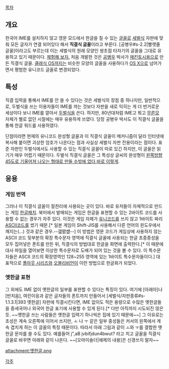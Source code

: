 [[목차]]

== 개요 ==
한국어 IME를 설치하지 않고 영문 모드에서 한글을 칠 수 있는 [[글꼴]]로 [[세벌식]] 자판에 맞춰 모든 글자가 연결 되어있다 해서 '''직결식 글꼴'''이라고 부른다. [공병우#s-2.2|빨랫줄 글꼴]이라고도 부르는데 이는 세벌식의 원래 모양인 쌍초점 타자기의 글꼴을 그대로 유용하고 있기 때문이다. [http://moogi.new21.org/story15.htm 체험해 보자.] 처음 개발한 것은 [[공병우]] 박사가 [[매킨토시]]용으로 만든 직결식 글꼴. [[Mac OS|클래식 OS]]까지는 비슷한 모양의 글꼴을 사용하다가 [[OS X]]으로 넘어가면서 평범한 유니코드 글꼴로 변경되었다.

== 특성 ==
직결 입력을 통해서 IME를 안 쓸 수 있다는 것은 세벌식의 장점 중 하나지만, 일반적으로, 두벌식을 쓰는 이용자들이 IME를 까는 것보다 자판을 새로 익히는 게 더 번거로운 세상이다 보니 IME를 깔아서 [[두벌식]]을 쓴다. 하지만, 80년대처럼 IME고 뭐고 [[무른모]] 자체가 별로 없던 시절에는 매우 유용하게 쓰였다. 당장 공병우 박사도 이 직결식 글꼴을 통해 한글 워드를 사용하였다.

단점이라면 현재의 유니코드 완성형 글꼴과 이 직결식 글꼴이 메커니즘이 달라 인터넷에 복사해 붙이면 괴상한 암호가 나온다는 점과 사실상 세벌식 자판 전용이라는 점이다. 표준 자판인 두벌식에서도 사용할 수 있는 직결식 글꼴이 따로 있긴 하지만, 이 글꼴은 읽기가 매우 어렵기 때문이다. 두벌식 직결식 글꼴은 그 특성상 글씨의 완성형이 [[패왕상후권을 쓸 수밖에 없다|왼쪽방향 45도로 기울어져 나오는 형태로 만들 수밖에 없다]],[http://ko.wikipedia.org/wiki/%EA%B8%B0%EC%9A%B8%EC%97%AC_%ED%92%80%EC%96%B4%EC%93%B0%EA%B8%B0 바로 이렇게].

== 응용 ==
=== 게임 번역 ===
그러나 이 직결식 글꼴이 절찬리에 사용되는 곳이 있다. 바로 유저들이 자체적으로 만드는 게임 [[한글패치]]. 북미에서 발매되는 게임은 한글을 표현할 수 있는 2바이트 코드를 사용할 수 없는 경우가 자주 있다. 이것은 게임 자체가 [[유니코드]]를 쓰지 않고 1바이트 짜리 [[ASCII]]코드를 썼기 때문.[* 일본 게임이 Shift-JIS를 사용해서 다른 언어의 윈도우에서 깨지는(...) 것과 같은 경우.--갪땘썞--] 이 방법은 영문 코드가 게임상에 사용하지 않는 ASCII 코드 뒷부분의 확장 특수문자 영역에 직결식 글꼴에 사용되는 한글 초중종성을 모두 집어넣은 폰트를 만든 뒤, 직결식의 방법대로 한글을 화면에 출력한다.[* 이 때문에 대사 파일을 열어보면 이상한 특수문자로 도배가 되어 있는 것을 볼 수 있다. 이 특수문자들은 ASCII 코드의 확장영역인 128~255 영역에 있는 1바이트 특수문자들이다.] 대표적으로 [[폴아웃 시리즈]]와 [[오블리비언]]이 이런 방법으로 한글화가 되었다.

=== 옛한글 표현 ===
그 외에도 IME 없이 옛한글의 일부를 표현할 수 있다는 특징이 있다. 여기에 [아래아]나 [반치음], 여린이응과 같은 글자들의 폰트까지 만들어서 [세벌식/자판종류#s-1.1.3.1|393 옛한글] 자판에 직결시킨다면, IME 없이도 적은 용량으로 수많은 옛한글들을 중세국어나 외국어 한글 표기에 사용할 수 있게 된다.[* 다만 아직까지 시도되진 않은 듯. ~~옛한글 쓰는 사람들은 옛한글 입력기 하나씩은 집에 있기 때문에~~] 그 이유로는 초성은 계속 오른쪽에 이어서 쓰지만, ㅗ 나 ㅜ 같은 일부 중성들은 커서의 왼쪽에서 계속 겹치게 하는 이 글꼴의 특징 때문이다. 따라서 아래 그림과 같이 ㅗ와 ㅜ를 결합한 옛한글 문자를 쓸 수도 있다. 예를들어 j",aB jvbifjdun4bwut? 라고 치고 글꼴을 직결식 글꼴로 바꾸면 아래와 같이 나온다. ~~[오마이숄더|예제의 내용]은 신경쓰지 말자~~

attachment:옛한글.png

[[각주]]
